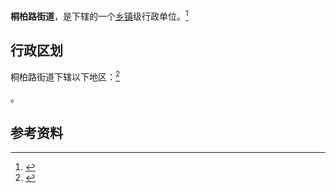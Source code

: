 {{中国乡级行政区|41/01/02/005/000}}

'''桐柏路街道'''，是{{PRC admin/fullname|41/01/02/005/000|3}}下辖的一个[[乡镇|乡镇]]级行政单位。<ref>{{PRC admin/ref sgc|{{PRC admin/parent|41/01/02/005/000}}}}</ref>

== 行政区划 ==

桐柏路街道下辖以下地区：<ref>{{PRC admin/ref sgc|41/01/02/005/000}}</ref>

{{PRC admin/children|41/01/02/005/000}}。

== 参考资料 ==

{{reflist}}

{{行政区划小作品}}
{{PRC admin/navcat|41/01/02/005/000}}